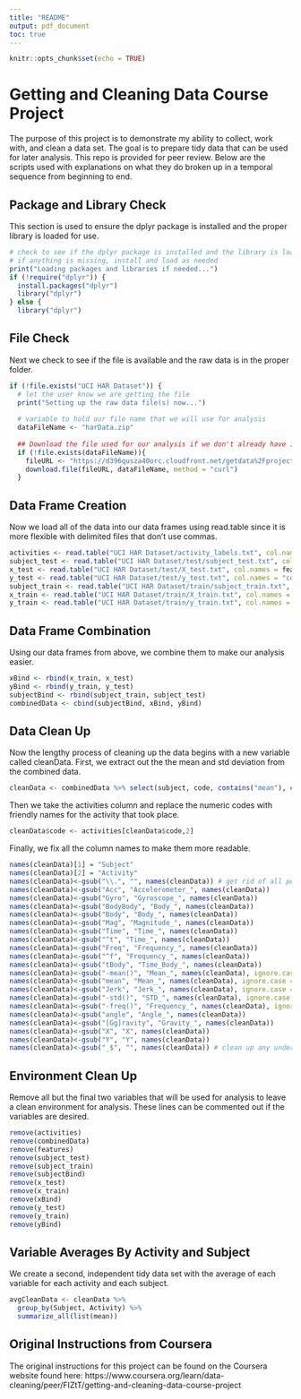 ```yaml
---
title: "README"
output: pdf_document
toc: true
---
```


```r
knitr::opts_chunk$set(echo = TRUE)
```

# Getting and Cleaning Data Course Project

The purpose of this project is to demonstrate my ability to collect, work with, 
and clean a data set. The goal is to prepare tidy data that can be used for later 
analysis. This repo is provided for peer review. Below are the scripts used with 
explanations on what they do broken up in a temporal sequence from beginning to end. 


## Package and Library Check

This section is used to ensure the dplyr package is installed and the  proper 
library is loaded for use. 

```r
# check to see if the dplyr package is installed and the library is loaded
# if anything is missing, install and load as needed
print("Loading packages and libraries if needed...")
if (!require("dplyr")) {
  install.packages("dplyr")
  library("dplyr")
} else {
  library("dplyr")
```

## File Check

Next we check to see if the file is available and the raw data is in the proper
folder.

```r
if (!file.exists("UCI HAR Dataset")) { 
  # let the user know we are getting the file
  print("Setting up the raw data file(s) now...")
  
  # variable to hold our file name that we will use for analysis
  dataFileName <- "harData.zip"
  
  ## Download the file used for our analysis if we don't already have it
  if (!file.exists(dataFileName)){
    fileURL <- "https://d396qusza40orc.cloudfront.net/getdata%2Fprojectfiles%2FUCI%20HAR%20Dataset.zip"
    download.file(fileURL, dataFileName, method = "curl")
  }  
```

## Data Frame Creation

Now we load all of the data into our data frames using read.table since it is 
more flexible with delimited files that don't use commas. 

```r
activities <- read.table("UCI HAR Dataset/activity_labels.txt", col.names = c("code", "activity"))
subject_test <- read.table("UCI HAR Dataset/test/subject_test.txt", col.names = "subject")
x_test <- read.table("UCI HAR Dataset/test/X_test.txt", col.names = features$functions)
y_test <- read.table("UCI HAR Dataset/test/y_test.txt", col.names = "code")
subject_train <- read.table("UCI HAR Dataset/train/subject_train.txt", col.names = "subject")
x_train <- read.table("UCI HAR Dataset/train/X_train.txt", col.names = features$functions)
y_train <- read.table("UCI HAR Dataset/train/y_train.txt", col.names = "code")

```

## Data Frame Combination

Using our data frames from above, we combine them to make our analysis easier.

```r
xBind <- rbind(x_train, x_test)
yBind <- rbind(y_train, y_test)
subjectBind <- rbind(subject_train, subject_test)
combinedData <- cbind(subjectBind, xBind, yBind)
```

## Data Clean Up

Now the lengthy process of cleaning up the data begins with a new variable called
cleanData. First, we extract out the the mean and std deviation from the combined data. 

```r
cleanData <- combinedData %>% select(subject, code, contains("mean"), contains("std"))
```

Then we take the activities column and replace the numeric codes with friendly
names for the activity that took place.

```r
cleanData$code <- activities[cleanData$code,2]
```

Finally, we fix all the column names to make them more readable.

```r
names(cleanData)[1] = "Subject"
names(cleanData)[2] = "Activity"
names(cleanData)<-gsub("\\.", "", names(cleanData)) # get rid of all periods in the names
names(cleanData)<-gsub("Acc", "Accelerometer_", names(cleanData))
names(cleanData)<-gsub("Gyro", "Gyroscope_", names(cleanData))
names(cleanData)<-gsub("BodyBody", "Body_", names(cleanData))
names(cleanData)<-gsub("Body", "Body_", names(cleanData))
names(cleanData)<-gsub("Mag", "Magnitude_", names(cleanData))
names(cleanData)<-gsub("Time", "Time_", names(cleanData))
names(cleanData)<-gsub("^t", "Time_", names(cleanData))
names(cleanData)<-gsub("Freq", "Frequency_", names(cleanData))
names(cleanData)<-gsub("^f", "Frequency_", names(cleanData))
names(cleanData)<-gsub("tBody", "Time_Body_", names(cleanData))
names(cleanData)<-gsub("-mean()", "Mean_", names(cleanData), ignore.case = TRUE)
names(cleanData)<-gsub("mean", "Mean_", names(cleanData), ignore.case = TRUE)
names(cleanData)<-gsub("Jerk", "Jerk_", names(cleanData), ignore.case = TRUE)
names(cleanData)<-gsub("-std()", "STD_", names(cleanData), ignore.case = TRUE)
names(cleanData)<-gsub("-freq()", "Frequency_", names(cleanData), ignore.case = TRUE)
names(cleanData)<-gsub("angle", "Angle_", names(cleanData))
names(cleanData)<-gsub("[Gg]ravity", "Gravity_", names(cleanData))
names(cleanData)<-gsub("X", "X", names(cleanData))
names(cleanData)<-gsub("Y", "Y", names(cleanData))
names(cleanData)<-gsub("_$", "", names(cleanData)) # clean up any underscores at the end of the text
```

## Environment Clean Up

Remove all but the final two variables that will be used for analysis to leave
a clean environment for analysis. These lines can be commented out if the variables
are desired.

```r
remove(activities)
remove(combinedData)
remove(features)
remove(subject_test)
remove(subject_train)
remove(subjectBind)
remove(x_test)
remove(x_train)
remove(xBind)
remove(y_test)
remove(y_train)
remove(yBind)
```

## Variable Averages By Activity and Subject

We create a second, independent tidy data set with the average of each variable 
for each activity and each subject.

```r
avgCleanData <- cleanData %>% 
  group_by(Subject, Activity) %>%
  summarize_all(list(mean))
```



## Original Instructions from Coursera

The original instructions for this project can be found on the Coursera website
found here: 
https://www.coursera.org/learn/data-cleaning/peer/FIZtT/getting-and-cleaning-data-course-project 

